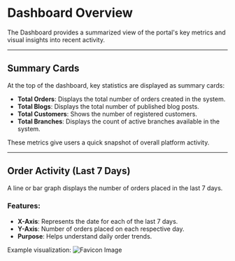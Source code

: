 # Dashboard Overview

The Dashboard provides a summarized view of the portal's key metrics and visual insights into recent activity.

---

## Summary Cards

At the top of the dashboard, key statistics are displayed as summary cards:

- **Total Orders**: Displays the total number of orders created in the system.
- **Total Blogs**: Displays the total number of published blog posts.
- **Total Customers**: Shows the number of registered customers.
- **Total Branches**: Displays the count of active branches available in the system.

These metrics give users a quick snapshot of overall platform activity.

---

## Order Activity (Last 7 Days)

A line or bar graph displays the number of orders placed in the last 7 days.

### Features:

- **X-Axis**: Represents the date for each of the last 7 days.
- **Y-Axis**: Number of orders placed on each respective day.
- **Purpose**: Helps understand daily order trends.

Example visualization:
![Favicon Image](/images/mainapp/mainapp.png)
